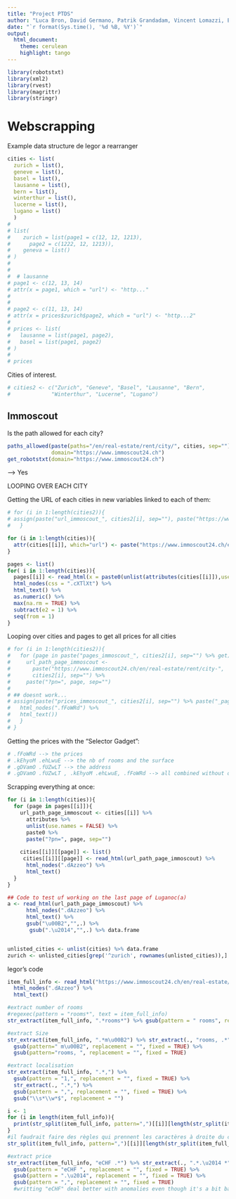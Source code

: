 ```yaml
---
title: "Project PTDS"
author: "Luca Bron, David Germano, Patrik Grandadam, Vincent Lomazzi, Edgar Raisin"
date: "`r format(Sys.time(), '%d %B, %Y')`"
output:
  html_document:
    theme: cerulean
    highlight: tango
---
```


```r
library(robotstxt)
library(xml2)
library(rvest)
library(magrittr)
library(stringr)
```


# Webscrapping

Example data structure de Iegor a rearranger

```r
cities <- list(
  zurich = list(),
  geneve = list(),
  basel = list(),
  lausanne = list(),
  bern = list(),
  winterthur = list(),
  lucerne = list(),
  lugano = list()
  )
# 
# list(
#    zurich = list(page1 = c(12, 12, 1213),
#      page2 = c(1222, 12, 1213)),
#    geneva = list()
# )
# 
# 
#  # lausanne
# page1 <- c(12, 13, 14)
# attr(x = page1, which = "url") <- "http..."
# 
# 
# page2 <- c(11, 13, 14)
# attr(x = prices$zurich$page2, which = "url") <- "http...2"
# 
# prices <- list(
#   lausanne = list(page1, page2),
#   basel = list(page1, page2)
# )
# 
# prices
```


Cities of interest.

```r
# cities2 <- c("Zurich", "Geneve", "Basel", "Lausanne", "Bern",
#             "Winterthur", "Lucerne", "Lugano")
```


## Immoscout

Is the path allowed for each city? 

```r
paths_allowed(paste(paths="/en/real-estate/rent/city/", cities, sep=""),
              domain="https://www.immoscout24.ch")
get_robotstxt(domain="https://www.immoscout24.ch")
```
--> Yes 


LOOPING OVER EACH CITY

Getting the URL of each cities in new variables linked to each of them:

```r
# for (i in 1:length(cities2)){
# assign(paste("url_immoscout_", cities2[i], sep=""), paste("https://www.immoscout24.ch/en/real-estate/rent/city-", cities2[i], sep=""))
#   }
```

```r
for (i in 1:length(cities)){
  attr(cities[[i]], which="url") <- paste("https://www.immoscout24.ch/en/real-estate/rent/city-", names(cities[i]), sep="") 
}
```



```r
pages <- list()
for( i in 1:length(cities)){
  pages[[i]] <- read_html(x = paste0(unlist(attributes(cities[[i]]),use.names=FALSE))) %>%
  html_nodes(css = ".cXTlXt") %>%
  html_text() %>%
  as.numeric() %>%
  max(na.rm = TRUE) %>%
  subtract(e2 = 1) %>%
  seq(from = 1) 
}
```

Looping over cities and pages to get all prices for all cities
```r
# for (i in 1:length(cities2)){
#   for (page in paste("pages_immoscout_", cities2[i], sep="") %>% get){
#     url_path_page_immoscout <-
#       paste("https://www.immoscout24.ch/en/real-estate/rent/city-",
#       cities2[i], sep="") %>% 
#     paste("?pn=", page, sep="")
# 
# ## doesnt work...
# assign(paste("prices_immoscout_", cities2[i], sep="") %>% paste("_page_", page, sep=""), read_html(url_path_page_immoscout) %>% 
#   html_nodes(".fFoWRd") %>%
#   html_text())
#   }
# }
```

Getting the prices with the "Selector Gadget":

```r
# .fFoWRd --> the prices
# .kEhyoM .ehLwuE --> the nb of rooms and the surface
# .gDVamO .fUZwLT --> the address
# .gDVamO .fUZwLT , .kEhyoM .ehLwuE, .fFoWRd --> all combined without other perturbating lements
```

Scrapping everything at once:
```r
for (i in 1:length(cities)){
  for (page in pages[[i]]){  
    url_path_page_immoscout <- cities[[i]] %>% 
      attributes %>% 
      unlist(use.names = FALSE) %>% 
      paste0 %>%
      paste("?pn=", page, sep="") 
      
    cities[[i]][[page]] <- list()
     cities[[i]][[page]] <- read_html(url_path_page_immoscout) %>% 
      html_nodes(".dAzzeo") %>%
      html_text()
  }
}

## Code to test uf working on the last page of Luganoc(a)
a <- read_html(url_path_page_immoscout) %>% 
      html_nodes(".dAzzeo") %>%
      html_text() %>%
      gsub("\u00B2","",.) %>% 
       gsub(".\u2014","",.) %>% data.frame


unlisted_cities <- unlist(cities) %>% data.frame
zurich <- unlisted_cities[grep('^zurich', rownames(unlisted_cities)),] %>% data.frame
```

Iegor's code
```r
item_full_info <- read_html("https://www.immoscout24.ch/en/real-estate/rent/city-lugano?pn=5") %>% 
  html_nodes(".dAzzeo") %>%
  html_text()

#extract number of rooms
#regexec(pattern = "rooms*", text = item_full_info)
str_extract(item_full_info, ".*rooms*") %>% gsub(pattern = " rooms", replacement = "", fixed = TRUE)

#extract Size
str_extract(item_full_info, ".*m\u00B2") %>% str_extract(., "rooms, .*") %>%
  gsub(pattern=" m\u00B2", replacement = "", fixed = TRUE) %>%
  gsub(pattern="rooms, ", replacement = "", fixed = TRUE)

#extract localisation
str_extract(item_full_info, ".*,") %>%  
  gsub(pattern = "1,", replacement = "", fixed = TRUE) %>%
  str_extract(., ".*,") %>%
  gsub(pattern = ",", replacement = "", fixed = TRUE) %>%
  gsub("\\s*\\w*$", replacement = "")

i <- 1
for (i in length(item_full_info)){
  print(str_split(item_full_info, pattern=",")[[i]][length(str_split(item_full_info, pattern=",")[[i]])-2])
}
#il faudrait faire des règles qui prennent les caractères à droite du chevron 
str_split(item_full_info, pattern=",")[[i]][length(str_split(item_full_info, pattern=",")[[i]])-2]

#extract price
str_extract(item_full_info, "eCHF .*") %>% str_extract(., ".*.\u2014 *") %>% 
  gsub(pattern = "eCHF ", replacement = "", fixed = TRUE) %>%
  gsub(pattern = ".\u2014", replacement = "", fixed = TRUE) %>%
  gsub(pattern = ",", replacement = "", fixed = TRUE)
  #writting "eCHF" deal better with anomalies even though it's a bit barbaric
```

